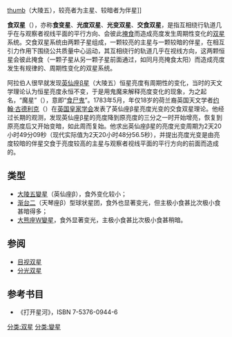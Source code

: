 [[文件:Algol_AB_movie_imaged_with_the_CHARA_interferometer_-_labeled.gif|thumb]]（大陵五），较亮者为主星、较暗者为伴星]]

'''食双星'''（{{Lang-en|eclipsing binaries}}），亦称'''食变星'''、'''光度双星'''、'''光变双星'''、'''交食双星'''，是指互相绕行轨道几乎在与观察者视线平面的平行方向、会彼此[[掩食|掩食]]而造成亮度发生周期性变化的[[双星|双星]]系统。交食双星系统由两颗子星组成，一颗较亮的主星与一颗较暗的伴星，在相互引力作用下围绕公共质量中心运动，其互相绕行的轨道几乎在视线方向，这两颗恒星会彼此掩食（一颗子星从另一颗子星前面通过，如同月亮掩食太阳）而造成亮度发生有规律的、周期性变化的双星系统。

阿拉伯人很早就发现[[大陵五|英仙座β星]]（大陵五）恒星亮度有周期性的变化，当时的天文学理论认为恒星亮度永恒不变，于是用鬼魔来解释亮度变化的现象，为之起名，“魔星”（{{Lang|ar|{{Mousetext|الغول|al-ghūl}}}}），意即“[[食尸鬼|食尸鬼]]”。1783年5月，年仅18岁的荷兰裔英国天文学者[[约翰·古德利克|约翰·古德利克]]（{{Lang|en|John Goodricke}}）在[[英国皇家学会|英国皇家学会]]发表了英仙座β星亮度光变的交食双星理论。他经过长期的观测，发现英仙座β星的亮度降到原亮度的三分之一时开始增亮，恢复到原亮度后又开始变暗，如此周而复始。他求出英仙座β星的亮度光变周期为2天20小时49分09秒（现代实际值为2天20小时48分56.5秒），并提出亮度光变是由亮度较暗的伴星交食于亮度较高的主星与观察者视线平面的平行方向的前面而造成的。

== 类型 ==

* [[大陵五變星|大陵五變星]]（英仙座β），食外变化较小；
* [[渐台二|渐台二]]（天琴座β）型球状星团，食外也显著变光，但主极小食甚比次极小食甚暗得多；
* [[大熊座W變星|大熊座W變星]]，食外显著变光，主极小食甚比次极小食甚稍暗。

== 参阅 ==

* [[目视双星|目视双星]]
* [[分光双星|分光双星]]

== 参考书目 ==

* 《打开星河》，ISBN 7-5376-0944-6

{{天文小作品}}

{{DEFAULTSORT:S}}
[[分类:双星|分类:双星]]
[[分类:變星|分类:變星]]